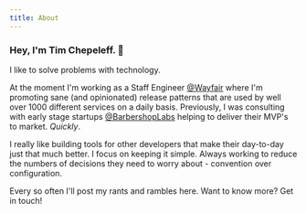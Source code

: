 ```yaml
---
title: About
---
```


### Hey, I'm Tim Chepeleff. 👋

I like to solve problems with technology.

At the moment I'm working as a Staff Engineer [@Wayfair](https://tech.wayfair.com/) where I'm promoting sane (and opinionated) release patterns that are used by well over 1000 different services on a daily basis. Previously, I was consulting with early stage startups [@BarbershopLabs](http://barbershoplabs.com/) helping to deliver their MVP's to market. _Quickly_.

I really like building tools for other developers that make their day-to-day just that much better. I focus on keeping it simple. Always working to reduce the numbers of decisions they need to worry about - convention over configuration.

Every so often I'll post my rants and rambles here. Want to know more?  Get in touch!
